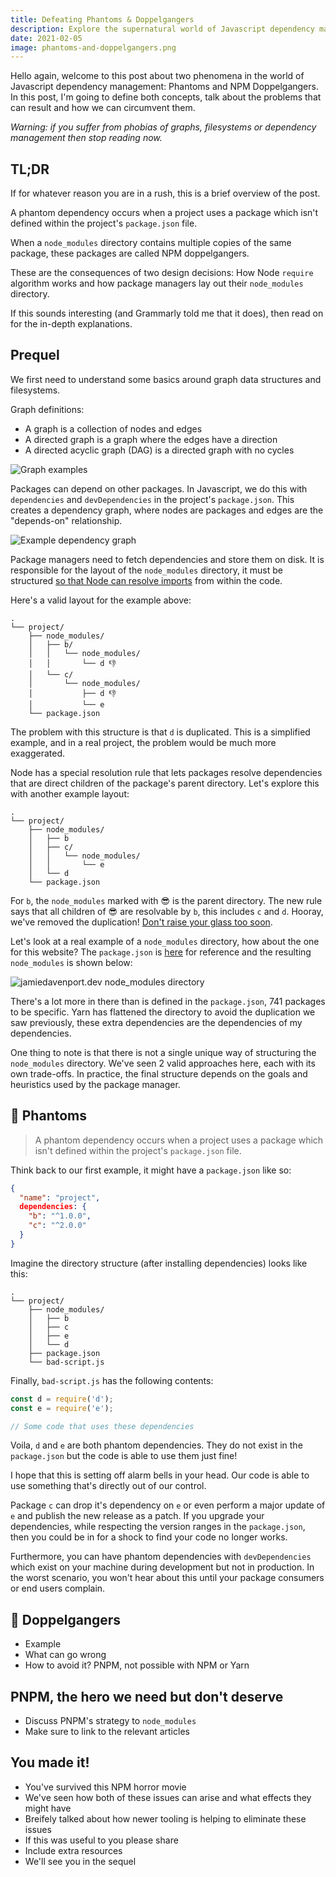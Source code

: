 ```yaml
---
title: Defeating Phantoms & Doppelgangers
description: Explore the supernatural world of Javascript dependency management
date: 2021-02-05
image: phantoms-and-doppelgangers.png
---
```

<!-- 
- Introduction
- eIn this blog post we're going to discuss two phenomena around the world of Javascript dependency management. I'll discuss why these situations occur, the potential problems that result and how we can curcumvent them.
- Some funny warning about it not being for the faint-hearted, includes explicit diagrams of Directed Acyclic Graphs
 -->
Hello again, welcome to this post about two phenomena in the world of Javascript dependency management: Phantoms and NPM Doppelgangers. In this post, I'm going to define both concepts, talk about the problems that can result and how we can circumvent them.

_Warning: if you suffer from phobias of graphs, filesystems or dependency management then stop reading now._

## TL;DR
<!-- 
- A “phantom dependency” occurs when a project uses a package that is not defined in its package.json file
- A "NPM doopelganger" occurs when the `node_modules` directory structure is forced to contain duplicates of the same package
- Both of these issues are consequences of how the Node module resolution algorithm works and how package managers layout their `node_module` folder
 -->
If for whatever reason you are in a rush, this is a brief overview of the post.

A phantom dependency occurs when a project uses a package which isn't defined within the project's `package.json` file.

When a `node_modules` directory contains multiple copies of the same package, these packages are called NPM doppelgangers.

These are the consequences of two design decisions: How Node `require` algorithm works and how package managers lay out their `node_modules` directory.

If this sounds interesting (and Grammarly told me that it does), then read on for the in-depth explanations.

## Prequel

<!-- - Define graphs, directed graphs and DAGs -->
We first need to understand some basics around graph data structures and filesystems.

Graph definitions:
- A graph is a collection of nodes and edges
- A directed graph is a graph where the edges have a direction
- A directed acyclic graph (DAG) is a directed graph with no cycles

![Graph examples](/images/phantoms/graphs.png)

Packages can depend on other packages. In Javascript, we do this with `dependencies` and `devDependencies` in the project's `package.json`. This creates a dependency graph, where nodes are packages and edges are the "depends-on" relationship.

![Example dependency graph](/images/phantoms/dependency-graph.png)

Package managers need to fetch dependencies and store them on disk. It is responsible for the layout of the `node_modules` directory, it must be structured [so that Node can resolve imports](https://nodejs.org/api/modules.html#modules_loading_from_node_modules_folders) from within the code.

Here's a valid layout for the example above:
```
.
└── project/
    ├── node_modules/
    │   ├── b/
    │   │   └── node_modules/
    │   │       └── d 👎
    │   └── c/
    │       └── node_modules/
    │           ├── d 👎
    │           └── e
    └── package.json
```

The problem with this structure is that `d` is duplicated. This is a simplified example, and in a real project, the problem would be much more exaggerated.

Node has a special resolution rule that lets packages resolve dependencies that are direct children of the package's parent directory. Let's explore this with another example layout:

```
.
└── project/
    ├── node_modules/
    │   ├── b
    │   ├── c/
    │   │   └── node_modules/
    │   │       └── e
    │   └── d
    └── package.json
```

For `b`, the `node_modules` marked with 😎 is the parent directory. The new rule says that all children of 😎 are resolvable by `b`, this includes `c` and `d`. Hooray, we've removed the duplication! [Don't raise your glass too soon](https://youtu.be/kQpgHOXxQoY?t=596).

Let's look at a real example of a `node_modules` directory, how about the one for this website? The `package.json` is [here](https://github.com/jamiedavenport/jamiedavenport.dev/blob/main/package.json) for reference and the resulting `node_modules` is shown below:

![jamiedavenport.dev node_modules directory](/images/phantoms/node-modules.png)

There's a lot more in there than is defined in the `package.json`, 741 packages to be specific. Yarn has flattened the directory to avoid the duplication we saw previously, these extra dependencies are the dependencies of my dependencies.

One thing to note is that there is not a single unique way of structuring the `node_modules` directory. We've seen 2 valid approaches here, each with its own trade-offs. In practice, the final structure depends on the goals and heuristics used by the package manager.

## 👻 Phantoms

> A phantom dependency occurs when a project uses a package which isn't defined within the project's `package.json` file.

Think back to our first example, it might have a `package.json` like so:

```json
{
  "name": "project",
  dependencies: {
    "b": "^1.0.0",
    "c": "^2.0.0"
  }
}
```

Imagine the directory structure (after installing dependencies) looks like this:

```
.
└── project/
    ├── node_modules/
    │   ├── b
    │   ├── c
    │   ├── e
    │   └── d
    ├── package.json
    └── bad-script.js
```

Finally, `bad-script.js` has the following contents:

```js
const d = require('d');
const e = require('e');

// Some code that uses these dependencies
```

Voila, `d` and `e` are both phantom dependencies. They do not exist in the `package.json` but the code is able to use them just fine!

I hope that this is setting off alarm bells in your head. Our code is able to use something that's directly out of our control.

Package `c` can drop it's dependency on `e` or even perform a major update of `e` and publish the new release as a patch. If you upgrade your dependencies, while respecting the version ranges in the `package.json`, then you could be in for a shock to find your code no longer works.

Furthermore, you can have phantom dependencies with `devDependencies` which exist on your machine during development but not in production. In the worst scenario, you won't hear about this until your package consumers or end users complain.

## 👯 Doppelgangers

- Example
- What can go wrong
- How to avoid it? PNPM, not possible with NPM or Yarn

## PNPM, the hero we need but don't deserve

- Discuss PNPM's strategy to `node_modules`
- Make sure to link to the relevant articles

## You made it!

- You've survived this NPM horror movie
- We've seen how both of these issues can arise and what effects they might have
- Breifely talked about how newer tooling is helping to eliminate these issues
- If this was useful to you please share
- Include extra resources
- We'll see you in the sequel